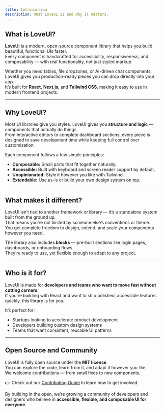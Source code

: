 ```yaml
---
title: Introduction
description: What LoveUI is and why it matters.
---
```


## What is LoveUI?

**LoveUI** is a modern, open-source component library that helps you build beautiful, functional UIs faster.  
Every component is handcrafted for accessibility, responsiveness, and composability — with real functionality, not just styled markup.

Whether you need tables, file dropzones, or AI-driven chat components, LoveUI gives you production-ready pieces you can drop directly into your app.  
It’s built for **React**, **Next.js**, and **Tailwind CSS**, making it easy to use in modern frontend projects.

---

## Why LoveUI?

Most UI libraries give you styles. LoveUI gives you **structure and logic** — components that actually do things.  
From interactive editors to complete dashboard sections, every piece is designed to save development time while keeping full control over customization.

Each component follows a few simple principles:
- **Composable:** Small parts that fit together naturally.
- **Accessible:** Built with keyboard and screen reader support by default.
- **Unopinionated:** Style it however you like with Tailwind.
- **Extendable:** Use as-is or build your own design system on top.

---

## What makes it different?

LoveUI isn’t tied to another framework or library — it’s a standalone system built from the ground up.  
That means you’re not limited by someone else’s conventions or theme.  
You get complete freedom to design, extend, and scale your components however you need.

The library also includes **blocks** — pre-built sections like login pages, dashboards, or onboarding flows.  
They’re ready to use, yet flexible enough to adapt to any project.

---

## Who is it for?

LoveUI is made for **developers and teams who want to move fast without cutting corners**.  
If you’re building with React and want to ship polished, accessible features quickly, this library is for you.

It’s perfect for:
- Startups looking to accelerate product development  
- Developers building custom design systems  
- Teams that want consistent, reusable UI patterns  

---

## Open Source and Community

LoveUI is fully open source under the **MIT license**.  
You can explore the code, learn from it, and adapt it however you like.  
We welcome contributions — from small fixes to new components.

👉 Check out our [Contributing Guide](/docs/contributing) to learn how to get involved.

By building in the open, we’re growing a community of developers and designers who believe in **accessible, flexible, and composable UI for everyone**.
